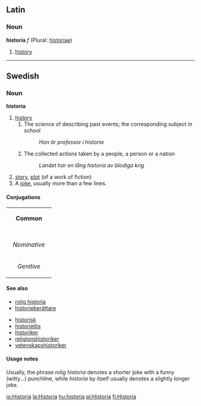 ==Latin==
===Noun===
'''historia''' ''f'' (Plural: [[historiae]])

#[[history]]
----
==Swedish==
===Noun===
'''historia''' 
#[[history]]
##The science of describing past events; the corresponding subject in school
##:''Hon är professor i historia''
##The collected actions taken by a people, a person or a nation
##:''Landet har en lång historia av blodiga krig''
#[[story]], [[plot]] (of a work of fiction)
#A [[joke]], usually more than a few lines. 

====Conjugations====
{| border=1 cellspacing=0 
| bgcolor=#FFFFF0 colspan=5 align=center | '''Common''' 
|- 
|- bgcolor=#FFFFF0 align=center 
! rowspan=2 | 
| colspan=2 width=105 | ''Singular'' 
| colspan=2 | ''Plural'' 
|- bgcolor=#FFFFF0 align=center 
| width=105 | ''Indefinite'' 
| width=105 | ''Definite'' 
| width=105 | ''Indefinite'' 
|  width=105 | ''Definite'' 
|- align=center 
| width=105 bgcolor=#FFFFF0 | ''Nominative'' 
| [[historia]] 
| [[historian]] 
| [[historior]] 
| [[historiorna]] 
|- align=center 
| width=105 bgcolor=#FFFFF0 | ''Genitive'' 
| [[historias]] 
| [[historians]] 
| [[historiors]] 
| [[historiornas]]
|} 

====See also====
*[[rolig historia]]
*[[historieberättare]]

*[[historisk]]
*[[historielös]]
*[[historiker]]
*[[religionshistoriker]]
*[[vetenskapshistoriker]]

====Usage notes====
Usually, the phrase ''rolig historia'' denotes a shorter joke with a funny (witty...) punchline, while ''historia'' by itself usually denotes a slightly longer joke.

[[io:Historia]]
[[la:Historia]]
[[hu:historia]]
[[pl:Historia]]
[[fi:Historia]]